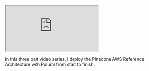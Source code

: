 


<iframe 
  className="youtube-video"
  src="https://www.youtube.com/embed/ArH4H1cGfzk"
  title="YouTube video player" 
  allow="fullscreen;">
</iframe>

In this three part video series, I deploy the Pinecone AWS Reference Architecture with Pulumi from start to finish.
